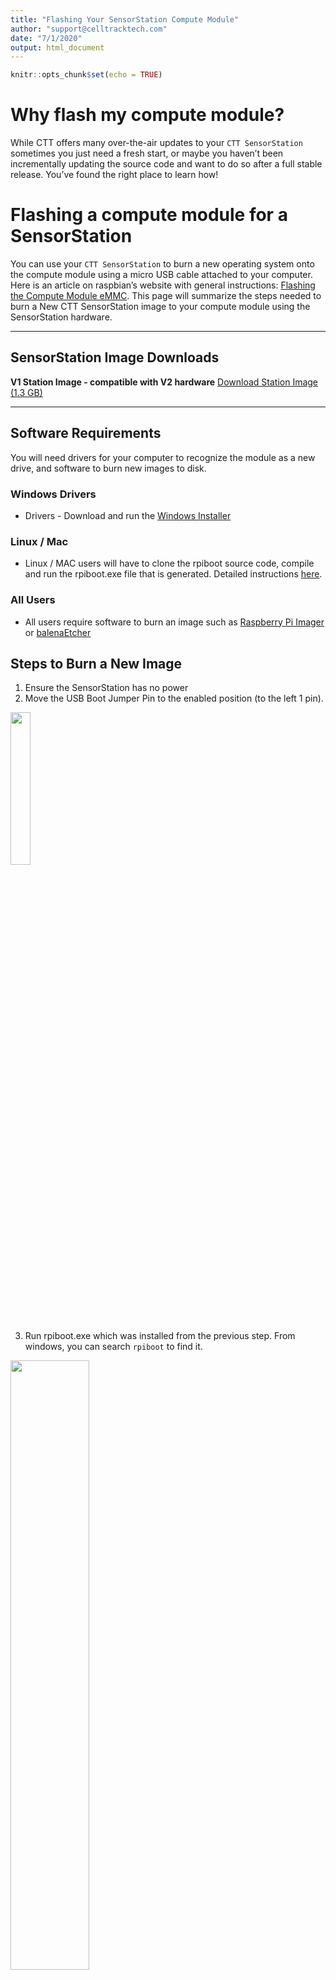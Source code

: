```yaml
---
title: "Flashing Your SensorStation Compute Module"
author: "support@celltracktech.com"
date: "7/1/2020"
output: html_document
---
```


```r
knitr::opts_chunk$set(echo = TRUE)
```

# Why flash my compute module? 

While CTT offers many over-the-air updates to your `CTT SensorStation` sometimes you just need a fresh start, or maybe you haven't been incrementally updating the source code and want to do so after a full stable release. You've found the right place to learn how!

# Flashing a compute module for a SensorStation

You can use your `CTT SensorStation` to burn a new operating system onto the compute module using a micro USB cable attached to your computer. Here is an article on raspbian's website with general instructions: [Flashing the Compute Module eMMC](https://www.raspberrypi.org/documentation/hardware/computemodule/cm-emmc-flashing.md). This page will summarize the steps needed to burn a New CTT SensorStation image to your compute module using the SensorStation hardware.

***

## SensorStation Image Downloads
**V1 Station Image - compatible with V2 hardware** [Download Station Image	(1.3 GB)](https://s3.amazonaws.com/media.celltracktech.com/sensor-station/d7522108-017e-11ea-86b6-784f43a7974d/sensor-station.2020-03-23.zip)

***

## Software Requirements
You will need drivers for your computer to recognize the module as a new drive, and software to burn new images to disk.

### Windows Drivers

* Drivers - Download and run the [Windows Installer](https://github.com/raspberrypi/usbboot/raw/master/win32/rpiboot_setup.exe)

### Linux / Mac

* Linux / MAC users will have to clone the rpiboot source code, compile and run the rpiboot.exe file that is generated. Detailed instructions [here](https://www.raspberrypi.org/documentation/hardware/computemodule/cm-emmc-flashing.md).

### All Users

* All users require software to burn an image such as [Raspberry Pi Imager](https://www.raspberrypi.org/downloads/) or [balenaEtcher](https://www.balena.io/etcher/)


## Steps to Burn a New Image

1. Ensure the SensorStation has no power
2. Move the USB Boot Jumper Pin to the enabled position (to the left 1 pin).

![](/Users/davidlapuma/github/ctt_documentation/images/boot_enabled2.png){#id .class width=25%}

3. Run rpiboot.exe which was installed from the previous step. From windows, you can search `rpiboot` to find it.

![](/Users/davidlapuma/github/ctt_documentation/images/search_rpiboot.png){#id .class width=50%}

4. Running rpiboot will pop up a console showing a wait message waiting for the module to be detected: 

![](/Users/davidlapuma/github/ctt_documentation/images/run-rpiboot.png){#id .class width=50%}

5. Plug the micro-USB cable into the SensorStation, and into your computer.
6. Power on the SensorStation.
7. The dialog box from rpiboot should disappear after displaying some messages and the module will be available as a new hard drive. (**Do not auto-fix as windows may suggest!**)
8. Run Raspberry Pi Imager

![](/Users/davidlapuma/github/ctt_documentation/images/rpiimager.PNG){#id .class width=50%}

* Select the SensorStation image file on the left.
* Select the Compute Module for the target (middle). `example: RPi-MSGD- 0001 - 7.8 GB`
* Flash the image by clicking on the `WRITE` button.
